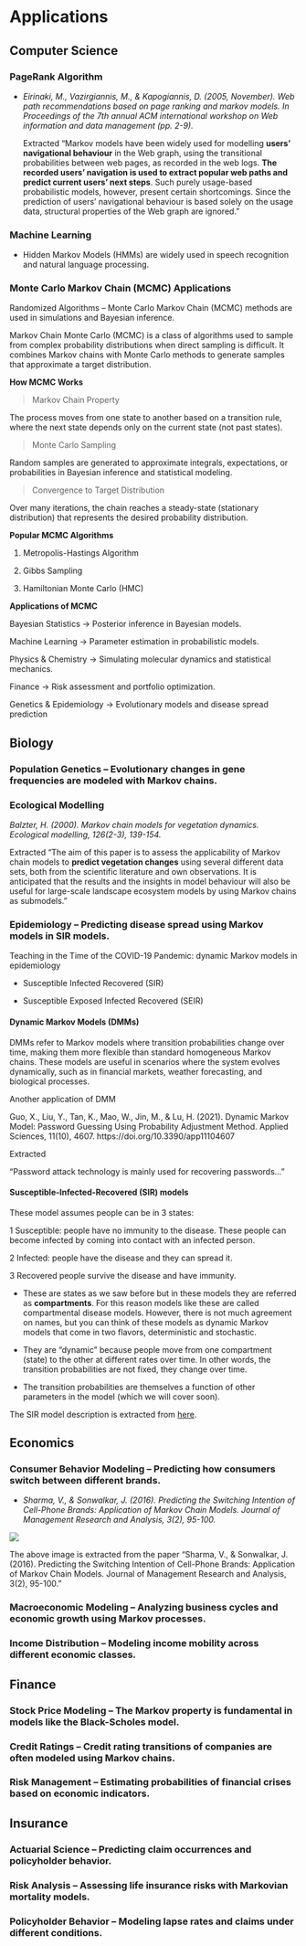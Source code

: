 # Applications

## Computer Science

### PageRank Algorithm 

- *Eirinaki, M., Vazirgiannis, M., & Kapogiannis, D. (2005, November). Web path recommendations based on page ranking and markov models. In Proceedings of the 7th annual ACM international workshop on Web information and data management (pp. 2-9).*

  Extracted "Markov models have been widely used for modelling **users' navigational behaviour** in the Web graph, using the transitional probabilities between web pages, as recorded in the web logs. **The recorded users' navigation is used to extract popular web paths and predict current users' next steps**. Such purely usage-based probabilistic models, however, present certain shortcomings. Since the prediction of users' navigational behaviour is based solely on the usage data, structural properties of the Web graph are ignored. "


### Machine Learning 

- Hidden Markov Models (HMMs) are widely used in speech recognition and natural language processing.

### Monte Carlo Markov Chain (MCMC) Applications

Randomized Algorithms – Monte Carlo Markov Chain (MCMC) methods are used in simulations and Bayesian inference.

Markov Chain Monte Carlo (MCMC) is a class of algorithms used to sample from complex probability distributions when direct sampling is difficult. It combines Markov chains with Monte Carlo methods to generate samples that approximate a target distribution.

**How MCMC Works**

> Markov Chain Property

The process moves from one state to another based on a transition rule, where the next state depends only on the current state (not past states).

> Monte Carlo Sampling

Random samples are generated to approximate integrals, expectations, or probabilities in Bayesian inference and statistical modeling.

> Convergence to Target Distribution

Over many iterations, the chain reaches a steady-state (stationary distribution) that represents the desired probability distribution.

**Popular MCMC Algorithms**

  1. Metropolis-Hastings Algorithm
    
  2. Gibbs Sampling
    
  3. Hamiltonian Monte Carlo (HMC)
    
**Applications of MCMC**

Bayesian Statistics → Posterior inference in Bayesian models.

Machine Learning → Parameter estimation in probabilistic models.

Physics & Chemistry → Simulating molecular dynamics and statistical mechanics.

Finance → Risk assessment and portfolio optimization.

Genetics & Epidemiology → Evolutionary models and disease spread prediction

## Biology

### Population Genetics – Evolutionary changes in gene frequencies are modeled with Markov chains.

### Ecological Modelling

*Balzter, H. (2000). Markov chain models for vegetation dynamics. Ecological modelling, 126(2-3), 139-154.*

Extracted "The aim of this paper is to assess the applicability of Markov chain models to **predict vegetation changes** using several different data sets, both from the scientific literature and own observations. It is anticipated that the results and the insights in model behaviour will also be useful for large-scale landscape ecosystem models by using Markov chains as submodels."


### Epidemiology – Predicting disease spread using Markov models in SIR models.

Teaching in the Time of the COVID-19 Pandemic: dynamic Markov models in
epidemiology

- Susceptible Infected Recovered (SIR)

- Susceptible Exposed Infected Recovered (SEIR)

#### Dynamic Markov Models (DMMs)

DMMs refer to Markov models where transition probabilities change over time, making them more flexible than standard homogeneous Markov chains. These models are useful in scenarios where the system evolves dynamically, such as in financial markets, weather forecasting, and biological processes.

Another application of DMM

Guo, X., Liu, Y., Tan, K., Mao, W., Jin, M., & Lu, H. (2021). Dynamic Markov Model: Password Guessing Using Probability Adjustment Method. Applied Sciences, 11(10), 4607. https://doi.org/10.3390/app11104607

Extracted

"Password attack technology is mainly used for recovering passwords..."

#### Susceptible-Infected-Recovered (SIR) models



These model assumes people can be in 3 states: 

1 Susceptible:  people have no immunity to the disease. These people
can become infected by coming into contact with an infected person.


2 Infected:  people have the disease and they can spread it.

3 Recovered people survive the disease and have immunity.


- These are states as we saw before but in these models they are
referred as **compartments**. For this reason models like these are
called compartmental disease models. However, there is not much agreement on names, but you can think of these
models as dynamic Markov models that come in two flavors,
deterministic and stochastic. 


- They are “dynamic” because people move from one compartment
(state) to the other at different rates over time. In other words, the
transition probabilities are not fixed, they change over time.

- The transition probabilities are themselves a function of other
parameters in the model (which we will cover soon).


The SIR model description is extracted from [here](https://clas.ucdenver.edu/marcelo-perraillon/sites/default/files/attached-files/lecture_12_inf_model.pdf).


## Economics

### Consumer Behavior Modeling – Predicting how consumers switch between different brands.


- *Sharma, V., & Sonwalkar, J. (2016). Predicting the Switching Intention of Cell-Phone Brands: Application of Markov Chain Models. Journal of Management Research and Analysis, 3(2), 95-100.*

![](ch6.1.png)

The above image is extracted from the paper "Sharma, V., & Sonwalkar, J. (2016). Predicting the Switching Intention of Cell-Phone Brands: Application of Markov Chain Models. Journal of Management Research and Analysis, 3(2), 95-100."

### Macroeconomic Modeling – Analyzing business cycles and economic growth using Markov processes.

### Income Distribution – Modeling income mobility across different economic classes.

## Finance

### Stock Price Modeling – The Markov property is fundamental in models like the Black-Scholes model.


### Credit Ratings – Credit rating transitions of companies are often modeled using Markov chains.

### Risk Management – Estimating probabilities of financial crises based on economic indicators.

## Insurance

### Actuarial Science – Predicting claim occurrences and policyholder behavior.

### Risk Analysis – Assessing life insurance risks with Markovian mortality models.

### Policyholder Behavior – Modeling lapse rates and claims under different conditions.